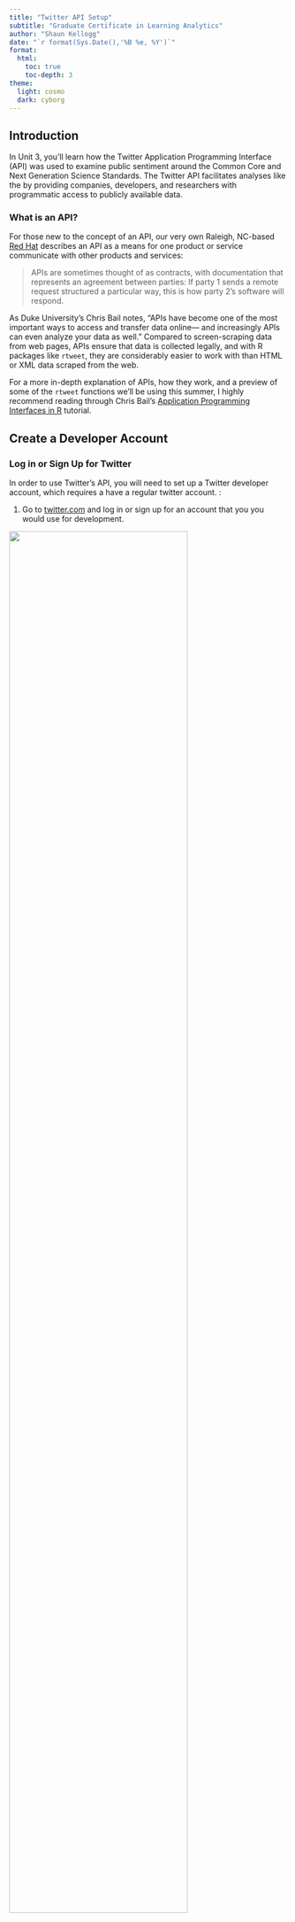```yaml
---
title: "Twitter API Setup" 
subtitle: "Graduate Certificate in Learning Analytics"
author: "Shaun Kellogg"
date: "`r format(Sys.Date(),'%B %e, %Y')`"
format:
  html:
    toc: true
    toc-depth: 3
theme: 
  light: cosmo
  dark: cyborg
---
```


## Introduction

In Unit 3, you'll learn how the Twitter Application Programming Interface (API) was used to examine public sentiment around the Common Core and Next Generation Science Standards. The Twitter API facilitates analyses like the by providing companies, developers, and researchers with programmatic access to publicly available data.

### What is an API?

For those new to the concept of an API, our very own Raleigh, NC-based [Red Hat](https://www.redhat.com/en/topics/api/what-are-application-programming-interfaces) describes an API as a means for one product or service communicate with other products and services:

> APIs are sometimes thought of as contracts, with documentation that represents an agreement between parties: If party 1 sends a remote request structured a particular way, this is how party 2's software will respond.

As Duke University's Chris Bail notes, "APIs have become one of the most important ways to access and transfer data online--- and increasingly APIs can even analyze your data as well." Compared to screen-scraping data from web pages, APIs ensure that data is collected legally, and with R packages like `rtweet`, they are considerably easier to work with than HTML or XML data scraped from the web.

For a more in-depth explanation of APIs, how they work, and a preview of some of the `rtweet` functions we'll be using this summer, I highly recommend reading through Chris Bail's [Application Programming Interfaces in R](https://sicss.io/2020/materials/day2-digital-trace-data/apis/rmarkdown/Application_Programming_interfaces.html) tutorial.

## Create a Developer Account

### Log in or Sign Up for Twitter

In order to use Twitter's API, you will need to set up a Twitter developer account, which requires a have a regular twitter account. :

1.  Go to [twitter.com](https://twitter.com/) and log in or sign up for an account that you you would use for development.

![](img/twitter-join.png){width="80%"}

### Sign-Up for a Standard Developer Account

2.  Sign up for access to the Twitter API by going to [developers.twitter.com](https://developer.twitter.com/en/apply-for-access) and clicking on the "Sign up" link.

![](img/twitter-apply.png){width="80%"}

3.  On the next page, click the `Apply for a developer account` button.

![](img/twitter-developer.png){width="80%"}

4.  Next, you'll be asked to confirm and provide some developer information, including a developer account #UseCase.

    -   For this course, **I recommend selecting `Student` as your use case and indicating "No" to facilitate approval.**

![](img/twitter-student.png){width="80%"}

-   Later in this guide, you will also apply for [Elevated Access](https://developer.twitter.com/en/docs/twitter-api/getting-started/about-twitter-api), which we will need to make use of the [`rtweet` package](https://github.com/ropensci/rtweet#rtweet-) for retrieving data through the Twitter API in R. And should you determine after the course that you would like to use the Twitter API for your own research, I highly recommend applying for an [Academic Research](https://developer.twitter.com/en/solutions/academic-research) account which provides an even greater level of access to data.

5.  Click the `Let's do this` button to submit a standard application.

6.  Next, you'll be prompted to Accept the Terms and Conditions of developer agreement. Check the box and click submit.

![](img/twitter-agreement.png){width="80%"}

7.  Verify your email.

![](img/twitter-verify.png){width="80%"}

8.  Congrats, you just become a become an official Twitter Developer!! Next, you be prompted to create and name your first "app." We won't actually be creating an app, but we will need the credentials twitter will provide next for using the Twitter API to request data.

    -   In the prompt provide, give your app any name you like.

![](img/twitter-app.png){width="80%"}

9.  Next you will be provided with the "keys" to your app. Copy these and store them in a safe place. Your keys are what you use to authenticate yourself when making data requests using the Twitter API.

![](img/twitter-keys.png){width="80%"}

10. Finally, you be prompted one more time save you keys.

![](img/twitter-keys2.png){width="80%"}

### Apply for an Elevated Developer Account

R packages such as [`rtweet`](https://github.com/ropensci/rtweet#rtweet-) and [`academictwitteR`](https://github.com/cjbarrie/academictwitteR#academictwitter-) that make use the Twitter API v2, which requires an [Elevated Access](https://developer.twitter.com/en/docs/twitter-api/getting-started/about-twitter-api) or [Academic Research](https://developer.twitter.com/en/solutions/academic-research) account. For this course, an Elevated account will be sufficient. Complete the following steps to apply:

1.  On left navigation bar in the developer portal, click the Products menu dropdown, select Twitter API v2, then navigate to the Elevated account tab and click "Apply."

![](img/twitter-elevated.png){width="80%"}

2.  Next you'll be prompted to provide some basic information about yourself. Provide it and click "Next."

![](img/twitter-basic.png){width="80%"}

2.  Next, you'll be asked to describe you plan to use the Twitter API. Guidance is provided below and after completing, click "Next."

![](img/twitter-use.png){width="80%"}

Below are some suggestions for answering each of the questions you'll be asked:

-   In English, please describe how you plan to use Twitter data and/or APIs. The more detailed the response, the easier it is to review and approve.

    -   I will be using twitter data as part of the ECI 589 Social Network Analysis and Education course, part of the Graduate Certificate in Learning Analytics program at North Carolina State University. I will be using the Twitter API for instructional purposes and will be collecting and analyze data related to tweets containing hashtags specific to education topics such as #CommonCore, as well as tweets by educational leaders in various fields.

-   Are you planning to analyze Twitter data?

    -   Select "Yes."
    -   Analyses will focus on the social networks of users and surrounding specific hashtags and include interactions such as mentions and replies. Analysis will consists of creating sociograms to highligh key network measures such as desnity, degress, and reciprocity.

-   Will your app use Tweet, Retweet, Like, Follow, or Direct Message functionality? Please describe your planned use of these features.

    -   Select "No."

-   Do you plan to display Tweets or aggregate data about Twitter content outside Twitter? Please describe how and where Tweets and/or data about Twitter content will be displayed outside of Twitter.

    -   Select "Yes."
    -   Analysis of Twitter data described above will be incorporated into informal data reports and assignments and shared with other students and the instructor through the course's private Learning Management System.

-   Will your product, service, or analysis make Twitter content or derived information available to a government entity?

    -   Select "No."

4.  Next, review your application and make sure the information is correct.

![](img/twitter-review.png){width="80%"}

4.  Finally, read through the Developer Agreement, accept the terms, and submit.

    -   You may be asked follow up questions in an email so I recommend printing to PDF or taking a screenshot of your application so you can review the responses you submitted.

    ![](img/twitter-terms.png){width="80%"}

5.  Wait for an email from Twitter that should arrive in the next few days that either:

    -   Approves your developer application
    -   Rejects your application
    -   Provide additional information before approval.

6.  Once your application is approved you can now using the Twitter API. and proceed to the following section!

## Create a Twitter App

Before you can begin pulling tweets into R, you'll first need to create a Twitter App in your developer account. This section is borrowed largely from the `rtweet` package by Michael Kearney, and requires that you have set up a Twitter developer account.

Follow the steps below to set up your app:

1.  Navigate to [developer.twitter.com/en/apps](https://developer.twitter.com/en/apps/), click the blue button that says, "+ Add App."

![](img/twitter-add.png){width="80%"}

2.  Then click "Create a new App."

![](img/twitter-create.png){width="80%"}

3.  Indicated that your app will be used for "Production."

![](img/twitter-environment.png){width="80%"}

4.  Give your app a name.

![](img/twitter-name.png){width="80%"}

5.  Copy and save your keys and token and then click on "App Settings."

![](img/twitter-tokens.png){width="80%"}

6.  Under you app settings, you can view the details of your app. Click on the "Keys and tokens" tab.

![](img/twitter-settings.png){width="80%"}

7.  Next, click "Generate" to get you Access Token and Secret, which you will also need for pulling data from R.

![](img/twitter-generate.png){width="80%"}

8.  Finally, copy and save your Access Token and Secret to the same place you save your other keys and bearer token.

![](img/twitter-copy.png){width="80%"}

Congratulations!! You've completed your Twitter Developer set up and are ready to explore pulling data using the Twitter API in Unit 3!
